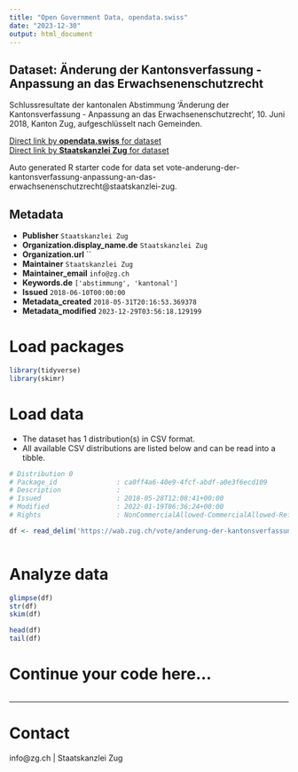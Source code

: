 ```yaml
---
title: "Open Government Data, opendata.swiss"
date: "2023-12-30"
output: html_document
---
```


## Dataset: Änderung der Kantonsverfassung - Anpassung an das Erwachsenenschutzrecht

Schlussresultate der kantonalen Abstimmung 'Änderung der Kantonsverfassung - Anpassung an das Erwachsenenschutzrecht', 10. Juni 2018, Kanton Zug, aufgeschlüsselt nach Gemeinden.

[Direct link by **opendata.swiss** for dataset](https://opendata.swiss/de/dataset/anderung-der-kantonsverfassung-anpassung-an-das-erwachsenenschutzrecht)<br>
[Direct link by **Staatskanzlei Zug** for dataset](https://wab.zug.ch/vote/anderung-der-kantonsverfassung-anpassung-an-das-erwachsenenschutzrecht/data)

Auto generated R starter code for data set vote-anderung-der-kantonsverfassung-anpassung-an-das-erwachsenenschutzrecht@staatskanzlei-zug.

## Metadata

- **Publisher** `Staatskanzlei Zug`
- **Organization.display_name.de** `Staatskanzlei Zug`
- **Organization.url** ``
- **Maintainer** `Staatskanzlei Zug`
- **Maintainer_email** `info@zg.ch`
- **Keywords.de** `['abstimmung', 'kantonal']`
- **Issued** `2018-06-10T00:00:00`
- **Metadata_created** `2018-05-31T20:16:53.369378`
- **Metadata_modified** `2023-12-29T03:56:18.129199`


# Load packages

```r

library(tidyverse)
library(skimr)

```

# Load data

-   The dataset has 1 distribution(s) in CSV format.
-   All available CSV distributions are listed below and can be read into a tibble.

```r

# Distribution 0
# Package_id               : ca0ff4a6-40e9-4fcf-abdf-a0e3f6ecd109
# Description              : 
# Issued                   : 2018-05-28T12:08:41+00:00
# Modified                 : 2022-01-19T06:36:24+00:00
# Rights                   : NonCommercialAllowed-CommercialAllowed-ReferenceRequired

df <- read_delim('https://wab.zug.ch/vote/anderung-der-kantonsverfassung-anpassung-an-das-erwachsenenschutzrecht/data-csv')



```

# Analyze data

```r

glimpse(df)
str(df)
skim(df)

head(df)
tail(df)

```

# Continue your code here...

```r

```

------------------------------------------------------------------------

# Contact

info@zg.ch | Staatskanzlei Zug
